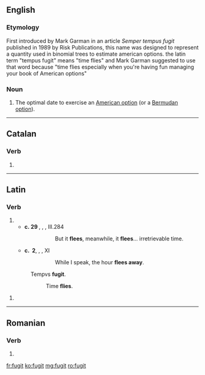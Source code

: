 ==English==

===Etymology===
First introduced by Mark Garman in an article ''Semper tempus fugit'' published in 1989 by Risk Publications, this name was designed to represent a quantity used in binomial trees to estimate american options. the latin term "tempus fugit" means "time flies" and Mark Garman suggested to use that word because "time flies especially when you're having fun managing your book of American options"

===Noun===
{{en-noun}}

# {{context|finance|lang=en}} The optimal date to exercise an [[American option]] (or a [[Bermudan option]]).

----

==Catalan==

===Verb===
{{head|ca|verb form}}

# {{ca-verb form of|t=past|m=ptc|fugir}}

----

==Latin==

===Verb===
{{la-verb-form|fugit}}

# {{conjugation of|fugiō||3|s|pres|act|ind|lang=la}}
#*'''c.&nbsp;29&nbsp;{{smallcaps|bc}}''', {{w|Publius Vergilius Maro}}, ''{{w|Georgicon}}'', III.284
#*:{{smallcaps|sed '''fvgit''' interea '''fvgit''' inreparabile tempvs}}
#*::But it '''flees''', meanwhile, it '''flees'''... irretrievable time.
#*'''c.&nbsp;{{smallcaps|ad}}&nbsp;2''', {{w|Publius Ovidius Naso}}, ''{{w|Ars Amatoria}}'', XI
#*:{{smallcaps|dvm loqvor hora '''fvgit'''}}
#*::While I speak, the hour '''flees away'''.
#:Tempvs '''fugit'''.
#::Time '''flies'''.

{{la-verb-form|fūgit}}

# {{conjugation of|fugiō||3|s|perf|act|ind|lang=la}}

----

==Romanian==

===Verb===
{{ro-past|fugi}}

# {{past participle of|fugit|lang=ro}}

[[fr:fugit]]
[[ko:fugit]]
[[mg:fugit]]
[[ro:fugit]]